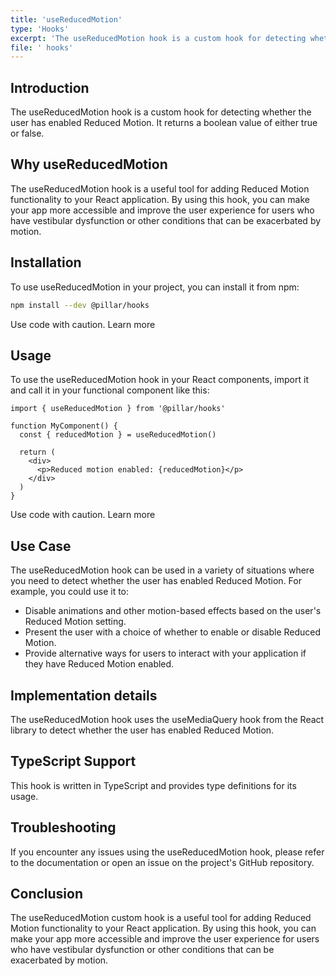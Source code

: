 ```yaml
---
title: 'useReducedMotion'
type: 'Hooks'
excerpt: 'The useReducedMotion hook is a custom hook for detecting whether the user has enabled Reduced Motion. It returns a boolean value of either true or false.'
file: ' hooks'
---
```


## Introduction

The useReducedMotion hook is a custom hook for detecting whether the user has enabled Reduced Motion. It returns a boolean value of either true or false.

## Why useReducedMotion

The useReducedMotion hook is a useful tool for adding Reduced Motion functionality to your React application. By using this hook, you can make your app more accessible and improve the user experience for users who have vestibular dysfunction or other conditions that can be exacerbated by motion.

## Installation

To use useReducedMotion in your project, you can install it from npm:

```bash
npm install --dev @pillar/hooks
```

Use code with caution. Learn more

## Usage

To use the useReducedMotion hook in your React components, import it and call it in your functional component like this:

```tsx
import { useReducedMotion } from '@pillar/hooks'

function MyComponent() {
  const { reducedMotion } = useReducedMotion()

  return (
    <div>
      <p>Reduced motion enabled: {reducedMotion}</p>
    </div>
  )
}
```

Use code with caution. Learn more

## Use Case

The useReducedMotion hook can be used in a variety of situations where you need to detect whether the user has enabled Reduced Motion. For example, you could use it to:

- Disable animations and other motion-based effects based on the user's Reduced Motion setting.
- Present the user with a choice of whether to enable or disable Reduced Motion.
- Provide alternative ways for users to interact with your application if they have Reduced Motion enabled.

## Implementation details

The useReducedMotion hook uses the useMediaQuery hook from the React library to detect whether the user has enabled Reduced Motion.

## TypeScript Support

This hook is written in TypeScript and provides type definitions for its usage.

## Troubleshooting

If you encounter any issues using the useReducedMotion hook, please refer to the documentation or open an issue on the project's GitHub repository.

## Conclusion

The useReducedMotion custom hook is a useful tool for adding Reduced Motion functionality to your React application. By using this hook, you can make your app more accessible and improve the user experience for users who have vestibular dysfunction or other conditions that can be exacerbated by motion.
